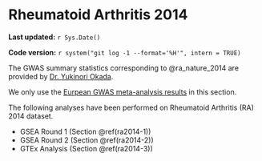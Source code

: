 # Rheumatoid Arthritis 2014

**Last updated:** `r Sys.Date()`

**Code version:** `r system("git log -1 --format='%H'", intern = TRUE)`

The GWAS summary statistics corresponding to @ra_nature_2014 are provided by [Dr. Yukinori Okada](http://plaza.umin.ac.jp/yokada/datasource/software.htm).

We only use the [Eurpean GWAS meta-analysis results](http://plaza.umin.ac.jp/yokada/datasource/files/GWASMetaResults/RA_GWASmeta_European_v2.txt.gz) in this section. 

The following analyses have been performed on Rheumatoid Arthritis (RA) 2014 dataset.

- GSEA Round 1 (Section \@ref(ra2014-1))
- GSEA Round 2 (Section \@ref(ra2014-2))
- GTEx Analysis (Section \@ref(ra2014-3))
